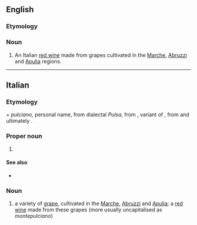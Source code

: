 ==English==

===Etymology===
{{bor|en|it|Montepulciano}}

===Noun===
{{en-noun|~}}

# An Italian [[red wine]] made from grapes cultivated in the [[Marche]], [[Abruzzi]] and [[Apulia]] regions.

----

==Italian==

===Etymology===
{{m|it|monte}} + ''pulciano,'' personal name, from dialectal ''Pulsa,'' from {{etyl|la|it}} {{m|la|publicianus}}, variant of {{m|la|publicius}}, from {{m|la|publicus}} and ultimately {{etyl|ett|it}}.

===Proper noun===
{{wikipedia|lang=it}}
{{it-proper noun}}

# {{place|it|town|p/Siena|r/Tuscany}}

====See also====
* {{l|it|poliziano}}

===Noun===
{{it-noun|m|#}}

# a variety of [[grape]], cultivated in the [[Marche]], [[Abruzzi]] and [[Apulia]]; a [[red wine]] made from these grapes (more usually uncapitalised as ''montepulciano'')